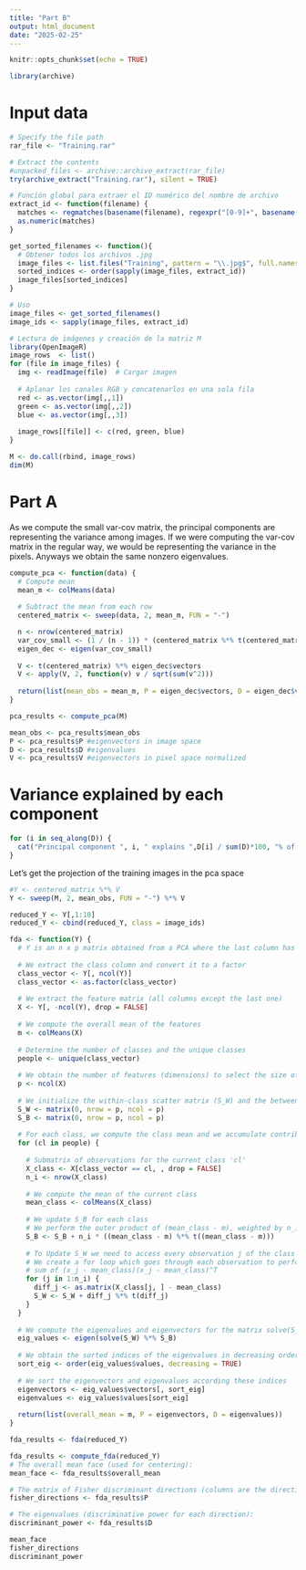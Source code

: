 ```yaml
---
title: "Part B"
output: html_document
date: "2025-02-25"
---
```


```r
knitr::opts_chunk$set(echo = TRUE)
```

```r
library(archive)
```


# Input data

```r
# Specify the file path
rar_file <- "Training.rar"

# Extract the contents
#unpacked_files <- archive::archive_extract(rar_file)
try(archive_extract("Training.rar"), silent = TRUE)
```


```r
# Función global para extraer el ID numérico del nombre de archivo
extract_id <- function(filename) {
  matches <- regmatches(basename(filename), regexpr("[0-9]+", basename(filename)))
  as.numeric(matches)
}

get_sorted_filenames <- function(){
  # Obtener todos los archivos .jpg
  image_files <- list.files("Training", pattern = "\\.jpg$", full.names = TRUE)
  sorted_indices <- order(sapply(image_files, extract_id))
  image_files[sorted_indices]
}

# Uso
image_files <- get_sorted_filenames()
image_ids <- sapply(image_files, extract_id)

# Lectura de imágenes y creación de la matriz M
library(OpenImageR)
image_rows  <- list()
for (file in image_files) {
  img <- readImage(file)  # Cargar imagen
  
  # Aplanar los canales RGB y concatenarlos en una sola fila
  red <- as.vector(img[,,1])
  green <- as.vector(img[,,2])
  blue <- as.vector(img[,,3])
  
  image_rows[[file]] <- c(red, green, blue)
}

M <- do.call(rbind, image_rows)
dim(M)

```
# Part A

As we compute the small var-cov matrix, the principal components are representing the variance among images. If we were computing the var-cov matrix in the regular way, we would be representing the variance in the pixels. Anyways we obtain the same nonzero eigenvalues.

```r
compute_pca <- function(data) {
  # Compute mean
  mean_m <- colMeans(data)
  
  # Subtract the mean from each row
  centered_matrix <- sweep(data, 2, mean_m, FUN = "-")

  n <- nrow(centered_matrix)
  var_cov_small <- (1 / (n - 1)) * (centered_matrix %*% t(centered_matrix))
  eigen_dec <- eigen(var_cov_small)
  
  V <- t(centered_matrix) %*% eigen_dec$vectors
  V <- apply(V, 2, function(v) v / sqrt(sum(v^2)))
  
  return(list(mean_obs = mean_m, P = eigen_dec$vectors, D = eigen_dec$values, V=V))
}

pca_results <- compute_pca(M)

mean_obs <- pca_results$mean_obs
P <- pca_results$P #eigenvectors in image space
D <- pca_results$D #eigenvalues
V <- pca_results$V #eigenvectors in pixel space normalized
```

# Variance explained by each component
```r
for (i in seq_along(D)) {
  cat("Principal component ", i, " explains ",D[i] / sum(D)*100, "% of the variance.\n")
}
```


Let's get the projection of the training images in the pca space

```r
#Y <- centered_matrix %*% V
Y <- sweep(M, 2, mean_obs, FUN = "-") %*% V

```

```r
reduced_Y <- Y[,1:10]
reduced_Y <- cbind(reduced_Y, class = image_ids)
```

```r
fda <- function(Y) {
  # Y is an n x p matrix obtained from a PCA where the last column has to contain the class.
  
  # We extract the class column and convert it to a factor
  class_vector <- Y[, ncol(Y)]
  class_vector <- as.factor(class_vector)
  
  # We extract the feature matrix (all columns except the last one)
  X <- Y[, -ncol(Y), drop = FALSE]
  
  # We compute the overall mean of the features
  m <- colMeans(X)
  
  # Determine the number of classes and the unique classes
  people <- unique(class_vector)
  
  # We obtain the number of features (dimensions) to select the size of S_W and S_B
  p <- ncol(X)
  
  # We initialize the within-class scatter matrix (S_W) and the between-class scatter matrix (S_B)
  S_W <- matrix(0, nrow = p, ncol = p)
  S_B <- matrix(0, nrow = p, ncol = p)
  
  # For each class, we compute the class mean and we accumulate contributions to S_B and S_W
  for (cl in people) {
    
    # Submatrix of observations for the current class 'cl'
    X_class <- X[class_vector == cl, , drop = FALSE]
    n_i <- nrow(X_class)
    
    # We compute the mean of the current class
    mean_class <- colMeans(X_class)
    
    # We update S_B for each class
    # We perform the outer product of (mean_class - m), weighted by n_i
    S_B <- S_B + n_i * ((mean_class - m) %*% t((mean_class - m)))
    
    # To Update S_W we need to access every observation j of the class one by one
    # We create a for loop which goes through each observation to perform the
    # sum of (x_j - mean_class)(x_j - mean_class)^T
    for (j in 1:n_i) {
      diff_j <- as.matrix(X_class[j, ] - mean_class)
      S_W <- S_W + diff_j %*% t(diff_j)
    }
  }
  
  # We compute the eigenvalues and eigenvectors for the matrix solve(S_W) %*% S_B
  eig_values <- eigen(solve(S_W) %*% S_B)
  
  # We obtain the sorted indices of the eigenvalues in decreasing order
  sort_eig <- order(eig_values$values, decreasing = TRUE)
  
  # We sort the eigenvectors and eigenvalues according these indices
  eigenvectors <- eig_values$vectors[, sort_eig]
  eigenvalues <- eig_values$values[sort_eig]
  
  return(list(overall_mean = m, P = eigenvectors, D = eigenvalues))
}
```


```r
fda_results <- fda(reduced_Y)
```

```r
fda_results <- compute_fda(reduced_Y)
# The overall mean face (used for centering):
mean_face <- fda_results$overall_mean

# The matrix of Fisher discriminant directions (columns are the directions):
fisher_directions <- fda_results$P

# The eigenvalues (discriminative power for each direction):
discriminant_power <- fda_results$D
```

```r
mean_face
fisher_directions
discriminant_power
```
